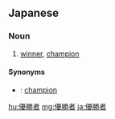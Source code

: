 ==Japanese==
{{ja-kanjitab|ゆう|しょう|しゃ|yomi=on}}

===Noun===
{{ja-noun|ゆうしょうしゃ}}

# [[winner]], [[champion]]

====Synonyms====
* {{ja-r|チャンピオン}}: [[champion]]

[[hu:優勝者]]
[[mg:優勝者]]
[[ja:優勝者]]